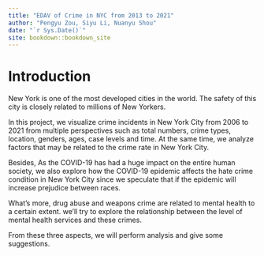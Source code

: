 ```yaml
--- 
title: "EDAV of Crime in NYC from 2013 to 2021"
author: "Pengyu Zou, Siyu Li, Nuanyu Shou"
date: "`r Sys.Date()`"
site: bookdown::bookdown_site
---
```


# Introduction

New York is one of the most developed cities in the world. The safety of this city is closely related to millions of New Yorkers. 

In this project, we visualize crime incidents in New York City from 2006 to 2021 from multiple perspectives such as total numbers, crime types, location, genders, ages, case levels and time. At the same time, we analyze factors that may be related to the crime rate in New York City.

Besides, As the COVID-19 has had a huge impact on the entire human society, we also explore how the COVID-19 epidemic affects the hate crime condition in New York City since we speculate that if the epidemic will increase prejudice between races.

What's more, drug abuse and weapons crime are related to mental health to a certain extent. we'll try to explore the relationship between the level of mental health services and these crimes.

From these three aspects, we will perform analysis and give some suggestions.
